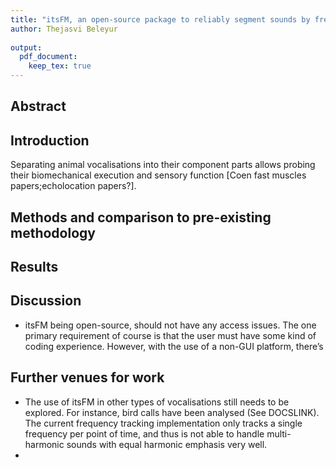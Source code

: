 ```yaml
---
title: "itsFM, an open-source package to reliably segment sounds by frequency modulation"
author: Thejasvi Beleyur
  
output:
  pdf_document:
    keep_tex: true
---
```



## Abstract 


## Introduction 

Separating animal vocalisations into their component parts allows probing their biomechanical execution and sensory function [Coen fast muscles papers;echolocation papers?]. 

## Methods and comparison to pre-existing methodology




## Results 


## Discussion

- itsFM being open-source, should not have any access issues. The one primary requirement of course is that the user must have some kind of coding experience. However, with the use of a non-GUI platform, there's 

## Further venues for work
- The use of itsFM in other types of vocalisations still needs to be explored. For instance, bird calls have been analysed (See DOCSLINK). The current frequency tracking implementation only tracks a single frequency per point of time, and thus is not able to handle multi-harmonic sounds with equal harmonic emphasis very well. 
- 










